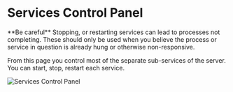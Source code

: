 
# Services Control Panel

<Callout type="warning">
  **Be careful** Stopping, or restarting services can lead to processes not
  completing. These should only be used when you believe the process or service
  in question is already hung or otherwise non-responsive.
</Callout>

From this page you control most of the separate sub-services of the server. You can start, stop, restart each service.

![Services Control Panel](/img/ottofms/console/fms-services.png)
